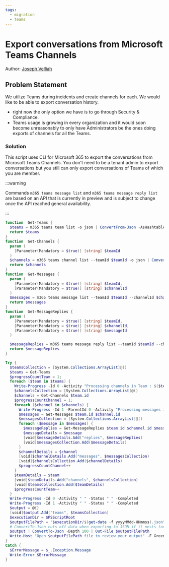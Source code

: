 ```yaml
---
tags:
  - migration
  - teams
---
```



# Export conversations from Microsoft Teams Channels

Author: [Joseph Velliah](https://sprider.blog/export-conversations-from-microsoft-teams)

## Problem Statement

We utilize Teams during incidents and create channels for each. We would like to be able to export conversation history.

- right now the only option we have is to go through Security & Compliance.
- Teams usage is growing in every organization and it would soon become unreasonably to only have Administrators be the ones doing exports of channels for all the Teams.

### Solution

This script uses CLI for Microsoft 365 to export the conversations from Microsoft Teams Channels. You don't need to be a tenant admin to export conversations but you still can only export conversations of Teams of which you are member.

:::warning

Commands `m365 teams message list` and `m365 teams message reply list` are based on an API that is currently in preview and is subject to change once the API reached general availability.

:::

<Tabs>
  <TabItem value="PowerShell">

  ```powershell
  function  Get-Teams {
    $teams = m365 teams team list -o json | ConvertFrom-Json -AsHashtable
    return $teams
  }
  function  Get-Channels {
    param (
      [Parameter(Mandatory = $true)] [string] $teamId
    )
    $channels = m365 teams channel list --teamId $teamId -o json | ConvertFrom-Json -AsHashtable
    return $channels
  }
  function  Get-Messages {
    param (
      [Parameter(Mandatory = $true)] [string] $teamId,
      [Parameter(Mandatory = $true)] [string] $channelId
    )
    $messages = m365 teams message list --teamId $teamId --channelId $channelId -o json | ConvertFrom-Json -AsHashtable
    return $messages
  }
  function  Get-MessageReplies {
    param (
      [Parameter(Mandatory = $true)] [string] $teamId,
      [Parameter(Mandatory = $true)] [string] $channelId,
      [Parameter(Mandatory = $true)] [string] $messageId
    )

    $messageReplies = m365 teams message reply list --teamId $teamId --channelId $channelId --messageId $messageId -o json | ConvertFrom-Json -AsHashtable
    return $messageReplies
  }

  Try {
    $teamsCollection = [System.Collections.ArrayList]@()
    $teams = Get-Teams
    $progressCountTeam = 1;
    foreach ($team in $teams) {
      Write-Progress -Id 0 -Activity "Processing channels in Team : $($team.displayName)" -Status "Team $progressCountTeam of $($teams.length)" -PercentComplete (($progressCountTeam / $teams.length) * 100)
      $channelsCollection = [System.Collections.ArrayList]@()
      $channels = Get-Channels $team.id
      $progressCountChannel = 1;
      foreach ($channel in $channels) {
        Write-Progress -Id 1 -ParentId 0 -Activity "Processing messages in channel : $($channel.displayName)" -Status "Channel $progressCountChannel of $($channels.length)" -PercentComplete (($progressCountChannel / $channels.length) * 100)
        $messages = Get-Messages $team.id $channel.id
        $messagesCollection = [System.Collections.ArrayList]@()
        foreach ($message in $messages) {
          $messageReplies = Get-MessageReplies $team.id $channel.id $message.id
          $messageDetails = $message
          [void]$messageDetails.Add("replies", $messageReplies)
          [void]$messagesCollection.Add($messageDetails)
        }
        $channelDetails = $channel
        [void]$channelDetails.Add("messages", $messagesCollection)
        [void]$channelsCollection.Add($channelDetails)
        $progressCountChannel++
      }
      $teamDetails = $team
      [void]$teamDetails.Add("channels", $channelsCollection)
      [void]$teamsCollection.Add($teamDetails)
      $progressCountTeam++
    }
    Write-Progress -Id 0 -Activity " " -Status " " -Completed
    Write-Progress -Id 1 -Activity " " -Status " " -Completed
    $output = @{}
    [void]$output.Add("teams", $teamsCollection)
    $executionDir = $PSScriptRoot
    $outputFilePath = "$executionDir/$(get-date -f yyyyMMdd-HHmmss).json"
    # ConvertTo-Json cuts off data when exporting to JSON if it nests too deep. The default value of Depth parameter is 2. Set your -Depth parameter whatever depth you need to preserve your data.
    $output | ConvertTo-Json -Depth 100 | Out-File $outputFilePath 
    Write-Host "Open $outputFilePath file to review your output" -F Green 
  }
  Catch {
    $ErrorMessage = $_.Exception.Message
    Write-Error $ErrorMessage
  }
  ```

  </TabItem>
</Tabs>

